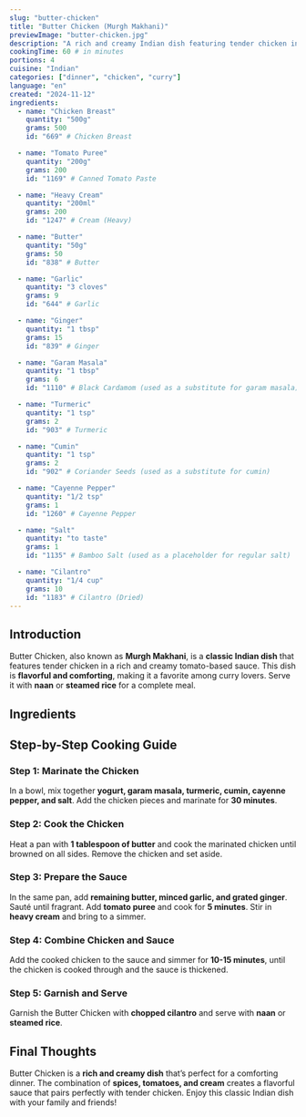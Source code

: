 ```yaml
---
slug: "butter-chicken"
title: "Butter Chicken (Murgh Makhani)"
previewImage: "butter-chicken.jpg"
description: "A rich and creamy Indian dish featuring tender chicken in a spiced tomato and butter sauce, served with naan or rice."
cookingTime: 60 # in minutes
portions: 4
cuisine: "Indian"
categories: ["dinner", "chicken", "curry"]
language: "en"
created: "2024-11-12"
ingredients:
  - name: "Chicken Breast"
    quantity: "500g"
    grams: 500
    id: "669" # Chicken Breast

  - name: "Tomato Puree"
    quantity: "200g"
    grams: 200
    id: "1169" # Canned Tomato Paste

  - name: "Heavy Cream"
    quantity: "200ml"
    grams: 200
    id: "1247" # Cream (Heavy)

  - name: "Butter"
    quantity: "50g"
    grams: 50
    id: "838" # Butter

  - name: "Garlic"
    quantity: "3 cloves"
    grams: 9
    id: "644" # Garlic

  - name: "Ginger"
    quantity: "1 tbsp"
    grams: 15
    id: "839" # Ginger

  - name: "Garam Masala"
    quantity: "1 tbsp"
    grams: 6
    id: "1110" # Black Cardamom (used as a substitute for garam masala)

  - name: "Turmeric"
    quantity: "1 tsp"
    grams: 2
    id: "903" # Turmeric

  - name: "Cumin"
    quantity: "1 tsp"
    grams: 2
    id: "902" # Coriander Seeds (used as a substitute for cumin)

  - name: "Cayenne Pepper"
    quantity: "1/2 tsp"
    grams: 1
    id: "1260" # Cayenne Pepper

  - name: "Salt"
    quantity: "to taste"
    grams: 1
    id: "1135" # Bamboo Salt (used as a placeholder for regular salt)

  - name: "Cilantro"
    quantity: "1/4 cup"
    grams: 10
    id: "1183" # Cilantro (Dried)
---
```



## Introduction

Butter Chicken, also known as **Murgh Makhani**, is a **classic Indian dish** that features tender chicken in a rich and creamy tomato-based sauce. This dish is **flavorful and comforting**, making it a favorite among curry lovers. Serve it with **naan** or **steamed rice** for a complete meal.

## Ingredients

<IngredientsList
  ingredients={frontmatter.ingredients}
  portions={frontmatter.portions}
/>

## Step-by-Step Cooking Guide

### Step 1: Marinate the Chicken

In a bowl, mix together **yogurt, garam masala, turmeric, cumin, cayenne pepper, and salt**. Add the chicken pieces and marinate for **30 minutes**.

<CookingStep action="mix-white-marinade" />

### Step 2: Cook the Chicken

Heat a pan with **1 tablespoon of butter** and cook the marinated chicken until browned on all sides. Remove the chicken and set aside.

<CookingStep action="frying-pan-meat-poultry-cubes" />

### Step 3: Prepare the Sauce

In the same pan, add **remaining butter, minced garlic, and grated ginger**. Sauté until fragrant. Add **tomato puree** and cook for **5 minutes**. Stir in **heavy cream** and bring to a simmer.

<CookingStep action="stirring-saucePan-tomato" />

### Step 4: Combine Chicken and Sauce

Add the cooked chicken to the sauce and simmer for **10-15 minutes**, until the chicken is cooked through and the sauce is thickened.

<CookingStep action="stewing-poultry-tomato" />

### Step 5: Garnish and Serve

Garnish the Butter Chicken with **chopped cilantro** and serve with **naan** or **steamed rice**.

## Final Thoughts

Butter Chicken is a **rich and creamy dish** that’s perfect for a comforting dinner. The combination of **spices, tomatoes, and cream** creates a flavorful sauce that pairs perfectly with tender chicken. Enjoy this classic Indian dish with your family and friends!

<NutritionFacts ingredients={frontmatter.ingredients} />
